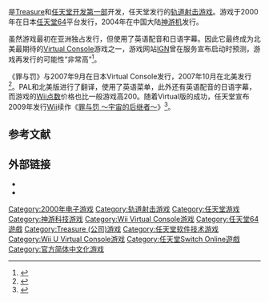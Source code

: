{{NoteTA
| G1=Games
}}
{{Infobox VG
| title = 罪与罚 ～地球的继承者～
| japanese = 罪と罰 ～地球の継承者～
| english = Sin and Punishment
| developer= [[任天堂开发第一部|任天堂开发第一部]]<br />[[任天堂软件技术|任天堂软件技术]]（仅VC翻译）<br />[[Treasure_(公司)|Treasure]]
| publisher={{vgr|WW|[[任天堂|任天堂]]|CN|[[神游科技|神游科技]]}}
| director= 菅波秀幸
| producer= 前川正人、出石武宏
| artist= 鈴木康士
| composer= 山中季哉
| platforms=[[任天堂64|任天堂64]]、[[神游机|神游机]]、[[Virtual_Console|Virtual Console]]
| released='''任天堂64'''<br />{{vgr|JP|2000年11月21日|JP|2007年9月20日（VC）|EU|2009年9月28日（VC）|NA|2007年10月1日（VC）}}'''神游机'''<br />{{vgr|CN|2004年}}<u>Nintendo Switch Online</u>{{Vgrelease|WW|2021年10月26日}}
| genre=[[轨道射击游戏|轨道射击]]
| modes=[[单人电子游戏|单人]]
}}

{{vgname|罪与罚 ～地球的继承者～|ja=罪と罰 ～地球の継承者～|en=Sin and Punishment|diff=yes}}是[[Treasure_(公司)|Treasure]]和[[任天堂开发第一部|任天堂开发第一部]]开发，任天堂发行的[[轨道射击游戏|轨道射击游戏]]。游戏于2000年在日本[[任天堂64|任天堂64]]平台发行，2004年在中国大陆[[神游机|神游机]]发行。

虽然游戏最初在亚洲独占发行，但使用了英语配音和日语字幕。因此它最终成为北美最期待的[[Virtual_Console|Virtual Console]]游戏之一，游戏网站[[IGN|IGN]]曾在服务宣布启动时预测，游戏再发行的可能性“非常高”<ref>{{Cite web|url=http://wii.ign.com/articles/689/689524p1.html|title=Retro Remix: Round 3|last=Bozon|first=Mark|date=2006-02-17|publisher=[[IGN|IGN]]|accessdate=2007-10-02|archive-url=https://web.archive.org/web/20070810072559/http://wii.ign.com/articles/689/689524p1.html|archive-date=2007-08-10|dead-url=yes}}</ref>。

《罪与罚》与2007年9月在日本Virtual Console发行，2007年10月在北美发行<ref>{{cite press release|url=http://press.nintendo.com/articles.jsp?id=13567|title=Wii-kly Update: Two New Classic Games Added To Wii Shop Channel|publisher=[[Nintendo|Nintendo]]|date=2007-10-01|archiveurl=https://web.archive.org/web/20071012171854/http://press.nintendo.com/articles.jsp?id=13567|archivedate=2007-10-12|accessdate=2007-10-02|dead-url=yes}}</ref>。PAL和北美版进行了翻译，使用了英语菜单，此外还有英语配音的日语字幕，而游戏的[[Wii点数|Wii点数]]价格也比一般游戏高200。随着Virtual版的成功，任天堂宣布2009年发行[[Wii|Wii]]续作《[[罪与罚_～宇宙的后继者～|罪与罚 ～宇宙的后继者～]]》<ref name="s&p2">{{cite web|url=http://wii.ign.com/articles/915/915504p1.html|title=Nintendo Press Conference Report|first=By Matt|last=Casamassina|publisher=|access-date=2014-09-06|archive-url=https://web.archive.org/web/20120813213922/http://wii.ign.com/articles/915/915504p1.html|archive-date=2012-08-13|dead-url=yes}}</ref>。

== 参考文献 ==
{{Reflist}}

== 外部链接 ==
* {{Official|http://www.ique.com/games/41021.htm}}{{zh-cn}}
* {{Official|http://www.nintendo.co.jp/n01/n64/software/nus_p_nguj/index.html}}{{ja}}

{{DEFAULTSORT:Tsumi To Batsu Hoshi No Keishousha}}
[[Category:2000年电子游戏|Category:2000年电子游戏]]
[[Category:轨道射击游戏|Category:轨道射击游戏]]
[[Category:任天堂游戏|Category:任天堂游戏]]
[[Category:神游科技游戏|Category:神游科技游戏]]
[[Category:Wii_Virtual_Console游戏|Category:Wii Virtual Console游戏]]
[[Category:任天堂64遊戲|Category:任天堂64遊戲]]
[[Category:Treasure_(公司)游戏|Category:Treasure (公司)游戏]]
[[Category:任天堂软件技术游戏|Category:任天堂软件技术游戏]]
[[Category:Wii_U_Virtual_Console游戏|Category:Wii U Virtual Console游戏]]
[[Category:任天堂Switch_Online遊戲|Category:任天堂Switch Online遊戲]]
[[Category:官方简体中文化游戏|Category:官方简体中文化游戏]]